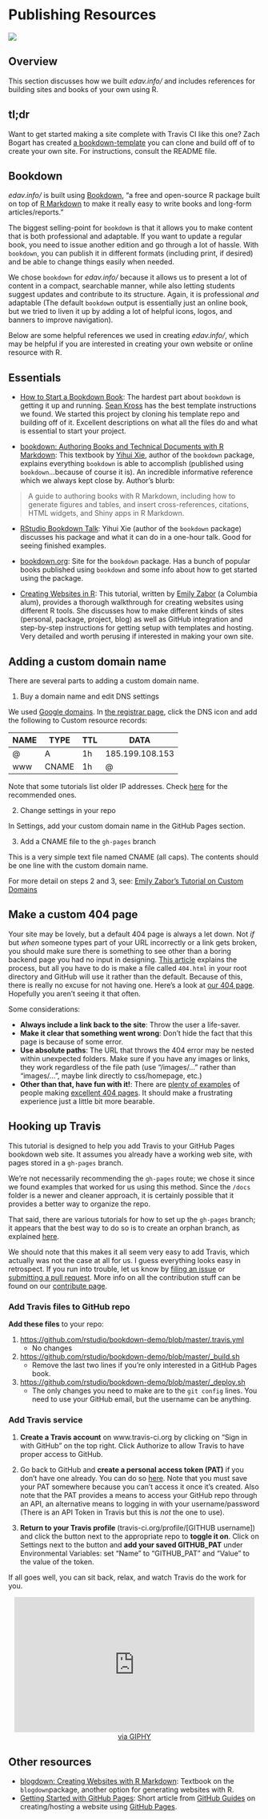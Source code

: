 # Publishing Resources {#publish}

![](images/banners/banner_publish.png)

## Overview

This section discusses how we built *edav.info/* and includes references for building sites and books of your own using R.

## tl;dr

Want to get started making a site complete with Travis CI like this one? Zach Bogart has created [a bookdown-template](https://github.com/zachbogart/bookdown-template){target="_blank"} you can clone and build off of to create your own site. For instructions, consult the README file. 

## Bookdown

*edav.info/* is built using [Bookdown](https://bookdown.org/){target="_blank"}, "a free and open-source R package built on top of [R Markdown](https://rmarkdown.rstudio.com/){target="_blank"} to make it really easy to write books and long-form articles/reports."

The biggest selling-point for `bookdown` is that it allows you to make content that is both professional and adaptable. If you want to update a regular book, you need to issue another edition and go through a lot of hassle. With `bookdown`, you can publish it in different formats (including print, if desired) and be able to change things easily when needed.

We chose `bookdown` for *edav.info/* because it allows us to present a lot of content in a compact, searchable manner, while also letting students suggest updates and contribute to its structure. Again, it is professional *and* adaptable (The default `bookdown` output is essentially just an online book, but we tried to liven it up by adding a lot of helpful icons, logos, and banners to improve navigation).

Below are some helpful references we used in creating *edav.info/*, which may be helpful if you are interested in creating your own website or online resource with R.

## Essentials

- [How to Start a Bookdown Book](http://seankross.com/2016/11/17/How-to-Start-a-Bookdown-Book.html){target="_blank"}: The hardest part about `bookdown` is getting it up and running. [Sean Kross](http://seankross.com/about/){target="_blank"} has the best template instructions we found. We started this project by cloning his template repo and building off of it. Excellent descriptions on what all the files do and what is essential to start your project.

- [bookdown: Authoring Books and Technical Documents with R Markdown](https://bookdown.org/yihui/bookdown/){target="_blank"}: This textbook by [Yihui Xie](https://yihui.name/en/){target="_blank"}, author of the `bookdown` package, explains everything `bookdown` is able to accomplish (published using `bookdown`...because of course it is). An incredible informative reference which we always kept close by. Author's blurb:

> A guide to authoring books with R Markdown, including how to generate figures and tables, and insert cross-references, citations, HTML widgets, and Shiny apps in R Markdown. 
>

- [RStudio Bookdown Talk](https://www.rstudio.com/resources/webinars/introducing-bookdown/){target="_blank"}: Yihui Xie (author of the `bookdown` package) discusses his package and what it can do in a one-hour talk. Good for seeing finished examples.

- [bookdown.org](https://bookdown.org/home/about.html){target="_blank"}: Site for the `bookdown` package. Has a bunch of popular books published using `bookdown` and some info about how to get started using the package.

- [Creating Websites in R](http://www.emilyzabor.com/tutorials/rmarkdown_websites_tutorial.html){target="_blank"}: This tutorial, written by [Emily Zabor](http://www.emilyzabor.com/){target="_blank"} (a Columbia alum), provides a thorough walkthrough for creating websites using different R tools. She discusses how to make different kinds of sites (personal, package, project, blog) as well as GitHub integration and step-by-step instructions for getting setup with templates and hosting. Very detailed and worth perusing if interested in making your own site.
    
## Adding a custom domain name

There are several parts to adding a custom domain name.

1. Buy a domain name and edit DNS settings

We used [Google domains](https://domains.google.com/){target="_blank"}. In [the registrar page](https://domains.google.com/registrar){target="_blank"}, click the DNS icon and add the following to Custom resource records:

|NAME|TYPE|TTL|DATA|
|----|----|---|----|
|@|A|1h|185.199.108.153|
|www|CNAME|1h|@|

Note that some tutorials list older IP addresses.  Check [here](https://help.github.com/articles/troubleshooting-custom-domains/#dns-configuration-errors){target="_blank"} for the recommended ones.

2. Change settings in your repo

In Settings, add your custom domain name in the GitHub Pages section.

3. Add a CNAME file to the `gh-pages` branch

This is a very simple text file named CNAME (all caps). The contents should be one line with the custom domain name. 

For more detail on steps 2 and 3, see: [Emily Zabor's Tutorial on Custom Domains](http://www.emilyzabor.com/tutorials/rmarkdown_websites_tutorial.html#custom_domains){target="_blank"}

## Make a custom 404 page

Your site may be lovely, but a default 404 page is always a let down. Not *if* but *when* someone types part of your URL incorrectly or a link gets broken, you should make sure there is something to see other than a boring backend page you had no input in designing. [This article](https://mycyberuniverse.com/developing/custom-404-page-for-website-hosted-on-github.html){target="_blank"} explains the process, but all you have to do is make a file called `404.html` in your root directory and GitHub will use it rather than the default. Because of this, there is really no excuse for not having one. Here's a look at [our 404 page](404.html). Hopefully you aren't seeing it that often. <i class="far fa-smile"></i>

Some considerations:

- **Always include a link back to the site**: Throw the user a life-saver.
- **Make it clear that something went wrong**: Don't hide the fact that this page is because of some error.
- **Use absolute paths**: The URL that throws the 404 error may be nested within unexpected folders. Make sure if you have any images or links, they work regardless of the file path (use "/images/..." rather than "images/...", maybe link directly to css/homepage, etc.)
- **Other than that, have fun with it!**: There are [plenty of examples](https://www.canva.com/learn/404-page-design/){target="_blank"} of people making [excellent 404 pages](https://www.pagecloud.com/blog/best-404-pages){target="_blank"}. It should make a frustrating experience just a little bit more bearable.
    
## Hooking up Travis

This tutorial is designed to help you add Travis to your GitHub Pages bookdown web site.  It assumes you already have a working web site, with pages stored in a `gh-pages` branch. 

We're not necessarily recommending the `gh-pages` route; we chose it since we found examples that worked for us using this method.  Since the `/docs` folder is a newer and cleaner approach, it is certainly possible that it provides a better way to organize the repo.

That said, there are various tutorials for how to set up the `gh-pages` branch; it appears that the best way to do so is to create an orphan branch, as explained [here](https://www.bruttin.com/2017/12/22/github-ghpages-worktree.html){target="_blank}.

We should note that this makes it all seem very easy to add Travis, which actually was not the case at all for us.  I guess everything looks easy in retrospect. If you run into trouble, let us know by [filing an issue](https://github.com/jtr13/edav/issues){target="_blank"} or [submitting a pull request](https://github.com/jtr13/edav/pulls){target="_blank}. More info on all the contribution stuff can be found on our [contribute page](contribute.html).

### Add Travis files to GitHub repo

**Add these files** to your repo:

1. [https://github.com/rstudio/bookdown-demo/blob/master/.travis.yml](https://github.com/rstudio/bookdown-demo/blob/master/.travis.yml){target="_blank}
    - No changes

2. [https://github.com/rstudio/bookdown-demo/blob/master/_build.sh](https://github.com/rstudio/bookdown-demo/blob/master/_build.sh){target="_blank}
    - Remove the last two lines if you're only interested in a GitHub Pages book.

3. [https://github.com/rstudio/bookdown-demo/blob/master/_deploy.sh](https://github.com/rstudio/bookdown-demo/blob/master/_deploy.sh){target="_blank}
    - The only changes you need to make are to the `git config` lines. You need to use your GitHub email, but the username can be anything.

### Add Travis service

1. **Create a Travis account** on www.travis-ci.org by clicking on "Sign in with GitHub" on the top right.  Click Authorize to allow Travis to have proper access to GitHub.

2. Go back to GitHub and **create a personal access token (PAT)** if you don't have one already.  You can do so [here](https://github.com/settings/tokens). Note that you must save your PAT somewhere because you can't access it once it's created.  Also note that the PAT provides a means to access your GitHub repo through an API, an alternative means to logging in with your username/password (There is an API Token in Travis but this is *not* the one to use).

3. **Return to your Travis profile** (travis-ci.org/profile/[GITHUB username]) and click the button next to the appropriate repo to **toggle it on**.  Click on Settings next to the button and **add your saved GITHUB_PAT** under Environmental Variables: set "Name" to "GITHUB_PAT" and "Value" to the value of the token.

If all goes well, you can sit back, relax, and watch Travis do the work for you.

<center>
<iframe src="https://giphy.com/embed/lPdn5MOabkgCY" width="480" height="270" frameBorder="0" class="giphy-embed" allowFullScreen></iframe><br /><a href="https://giphy.com/gifs/the-simpsons-homer-simpson-exercise-lPdn5MOabkgCY">via GIPHY</a>
</center>

## Other resources

- [blogdown: Creating Websites with R Markdown](https://bookdown.org/yihui/blogdown/){target="_blank"}: Textbook on the `blogdown`package, another option for generating websites with R.
- [Getting Started with GitHub Pages](https://guides.github.com/features/pages/){target="_blank"}: Short article from [GitHub Guides](https://guides.github.com/){target="_blank"} on creating/hosting a website using [GitHub Pages](https://pages.github.com/){target="_blank"}.


